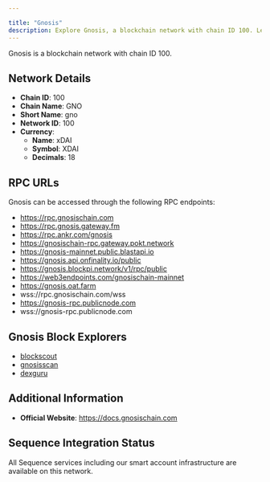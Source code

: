 ```yaml
---

title: "Gnosis"
description: Explore Gnosis, a blockchain network with chain ID 100. Learn about its native currency, xDAI, and how to interact with the network.
---
```




Gnosis is a blockchain network with chain ID 100.

## Network Details

- **Chain ID**: 100
- **Chain Name**: GNO
- **Short Name**: gno
- **Network ID**: 100
- **Currency**: 
  - **Name**: xDAI
  - **Symbol**: XDAI
  - **Decimals**: 18

## RPC URLs

Gnosis can be accessed through the following RPC endpoints:

- https://rpc.gnosischain.com
- https://rpc.gnosis.gateway.fm
- https://rpc.ankr.com/gnosis
- https://gnosischain-rpc.gateway.pokt.network
- https://gnosis-mainnet.public.blastapi.io
- https://gnosis.api.onfinality.io/public
- https://gnosis.blockpi.network/v1/rpc/public
- https://web3endpoints.com/gnosischain-mainnet
- https://gnosis.oat.farm
- wss://rpc.gnosischain.com/wss
- https://gnosis-rpc.publicnode.com
- wss://gnosis-rpc.publicnode.com

## Gnosis Block Explorers

- [blockscout](https://gnosis.blockscout.com)
- [gnosisscan](https://gnosisscan.io)
- [dexguru](https://gnosis.dex.guru)

## Additional Information

- **Official Website**: https://docs.gnosischain.com

## Sequence Integration Status

All Sequence services including our smart account infrastructure are available on this network.
